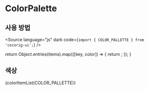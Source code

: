 
# ColorPalette

<Meta title="Foundation/ColorPalette" />

## 사용 방법

<Source language="js" dark code={`import { COLOR_PALLETTE } from 'cocorig-ui';`} />

  return Object.entries(items).map(([key, color]) => {
    return <ColorItem title={key} subtitle="" colors={color} />;
  });
}

## 색상

<ColorPalette>{colorItemList(COLOR_PALLETTE)}</ColorPalette>
